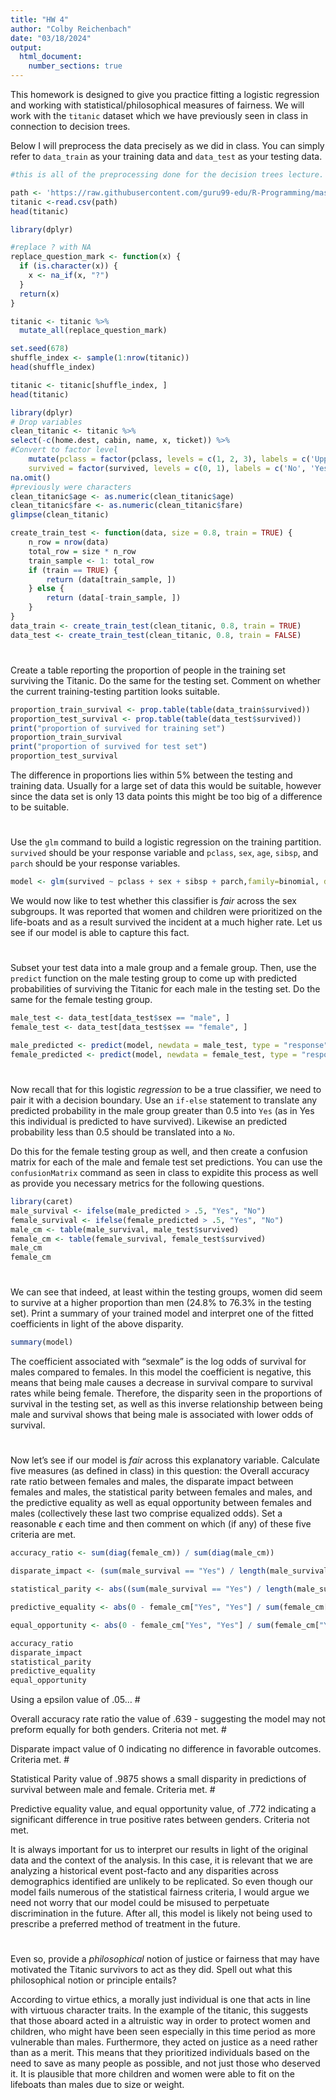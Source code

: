 ```yaml
---
title: "HW 4"
author: "Colby Reichenbach"
date: "03/18/2024"
output: 
  html_document:
    number_sections: true
---
```


This homework is designed to give you practice fitting a logistic regression and working with statistical/philosophical measures of fairness.  We will work with the `titanic` dataset which we have previously seen in class in connection to decision trees.  

Below I will preprocess the data precisely as we did in class.  You can simply refer to `data_train` as your training data and `data_test` as your testing data.  




```r

#this is all of the preprocessing done for the decision trees lecture.  

path <- 'https://raw.githubusercontent.com/guru99-edu/R-Programming/master/titanic_data.csv'
titanic <-read.csv(path)
head(titanic)

library(dplyr)

#replace ? with NA
replace_question_mark <- function(x) {
  if (is.character(x)) {
    x <- na_if(x, "?")
  }
  return(x)
}

titanic <- titanic %>%
  mutate_all(replace_question_mark)

set.seed(678)
shuffle_index <- sample(1:nrow(titanic))
head(shuffle_index)

titanic <- titanic[shuffle_index, ]
head(titanic)

library(dplyr)
# Drop variables
clean_titanic <- titanic %>%
select(-c(home.dest, cabin, name, x, ticket)) %>% 
#Convert to factor level
    mutate(pclass = factor(pclass, levels = c(1, 2, 3), labels = c('Upper', 'Middle', 'Lower')),
    survived = factor(survived, levels = c(0, 1), labels = c('No', 'Yes'))) %>%
na.omit()
#previously were characters
clean_titanic$age <- as.numeric(clean_titanic$age)
clean_titanic$fare <- as.numeric(clean_titanic$fare)
glimpse(clean_titanic)

create_train_test <- function(data, size = 0.8, train = TRUE) {
    n_row = nrow(data)
    total_row = size * n_row
    train_sample <- 1: total_row
    if (train == TRUE) {
        return (data[train_sample, ])
    } else {
        return (data[-train_sample, ])
    }
}
data_train <- create_train_test(clean_titanic, 0.8, train = TRUE)
data_test <- create_train_test(clean_titanic, 0.8, train = FALSE)
```

#
Create a table reporting the proportion of people in the training set surviving the Titanic.  Do the same for the testing set.  Comment on whether the current training-testing partition looks suitable.  

```r
proportion_train_survival <- prop.table(table(data_train$survived))
proportion_test_survival <- prop.table(table(data_test$survived))
print("proportion of survived for training set")
proportion_train_survival
print("proportion of survived for test set")
proportion_test_survival
```
The difference in proportions lies within 5% between the testing and training data. Usually for a large set of data this would be suitable, however since the data set is only 13 data points this might be too big of a difference to be suitable.

#
Use the `glm` command to build a logistic regression on the training partition.  `survived` should be your response variable and `pclass`, `sex`, `age`, `sibsp`, and `parch` should be your response variables.  

```r
model <- glm(survived ~ pclass + sex + sibsp + parch,family=binomial, data=data_train)
```

We would now like to test whether this classifier is *fair* across the sex subgroups.  It was reported that women and children were prioritized on the life-boats and as a result survived the incident at a much higher rate.  Let us see if our model is able to capture this fact.  

#

Subset your test data into a male group and a female group.  Then, use the `predict` function on the male testing group to come up with predicted probabilities of surviving the Titanic for each male in the testing set.  Do the same for the female testing group.  

```r
male_test <- data_test[data_test$sex == "male", ]
female_test <- data_test[data_test$sex == "female", ]

male_predicted <- predict(model, newdata = male_test, type = "response")
female_predicted <- predict(model, newdata = female_test, type = "response")

```

# 

Now recall that for this logistic *regression* to be a true classifier, we need to pair it with a decision boundary.  Use an `if-else` statement to translate any predicted probability in the male group greater than $0.5$ into `Yes` (as in Yes this individual is predicted to have survived).  Likewise an predicted probability less than $0.5$ should be translated into a `No`.  

Do this for the female testing group as well, and then create a confusion matrix for each of the male and female test set predictions.  You can use the `confusionMatrix` command as seen in class to expidite this process as well as provide you necessary metrics for the following questions.  

```r
library(caret)
male_survival <- ifelse(male_predicted > .5, "Yes", "No")
female_survival <- ifelse(female_predicted > .5, "Yes", "No")
male_cm <- table(male_survival, male_test$survived)
female_cm <- table(female_survival, female_test$survived)
male_cm
female_cm

```

#
We can see that indeed, at least within the testing groups, women did seem to survive at a higher proportion than men (24.8\% to 76.3\% in the testing set).  Print a summary of your trained model and interpret one of the fitted coefficients in light of the above disparity.  

```r
summary(model)
```

The coefficient associated with "sexmale" is the log odds of survival for males compared to females. In this model the coefficient is negative, this means that being male causes a decrease in survival compare to survival rates while being female. Therefore, the disparity seen in the proportions of survival in the testing set, as well as this inverse relationship between being male and survival shows that being male is associated with lower odds of survival.


#

Now let's see if our model is *fair* across this explanatory variable.  Calculate five measures (as defined in class) in this question: the Overall accuracy rate ratio between females and males, the disparate impact between females and males, the statistical parity between females and males, and the predictive equality as well as equal opportunity between females and males (collectively these last two comprise equalized odds).  Set a reasonable $\epsilon$ each time and then comment on which (if any) of these five criteria are met.  


```r
accuracy_ratio <- sum(diag(female_cm)) / sum(diag(male_cm))

disparate_impact <- (sum(male_survival == "Yes") / length(male_survival)) / (sum(female_survival == "Yes") / length(female_survival))

statistical_parity <- abs((sum(male_survival == "Yes") / length(male_survival)) - (sum(female_survival == "Yes") / length(female_survival)))

predictive_equality <- abs(0 - female_cm["Yes", "Yes"] / sum(female_cm["Yes", ]))

equal_opportunity <- abs(0 - female_cm["Yes", "Yes"] / sum(female_cm["Yes", ]))

accuracy_ratio
disparate_impact
statistical_parity
predictive_equality
equal_opportunity

```
Using a epsilon value of .05...
#

Overall accuracy rate ratio the value of .639 - suggesting the model may not preform equally for both genders. Criteria not met.
#

Disparate impact value of 0 indicating no difference in favorable outcomes. Criteria met.
#

Statistical Parity value of .9875 shows a small disparity in predictions of survival between male and female. Criteria met.
#

Predictive equality value, and equal opportunity value, of .772 indicating a significant difference in true positive rates between genders. Criteria not met.

It is always important for us to interpret our results in light of the original data and the context of the analysis.  In this case, it is relevant that we are analyzing a historical event post-facto and any disparities across demographics identified are unlikely to be replicated.  So even though our model fails numerous of the statistical fairness criteria, I would argue we need not worry that our model could be misused to perpetuate discrimination in the future.  After all, this model is likely not being used to prescribe a preferred method of treatment in the future.  


#

Even so, provide a *philosophical* notion of justice or fairness that may have motivated the Titanic survivors to act as they did. Spell out what this philosophical notion or principle entails?

According to virtue ethics, a morally just individual is one that acts in line with virtuous character traits. In the example of the titanic, this suggests that those aboard acted in a altruistic way in order to protect women and children, who might have been seen especially in this time period as more vulnerable than males. Furthermore, they acted on justice as a need rather than as a merit. This means that they prioritized individuals based on the need to save as many people as possible, and not just those who deserved it. It is plausible that more children and women were able to fit on the lifeboats than males due to size or weight. 
